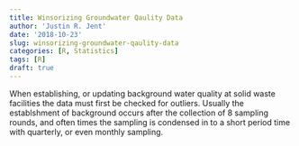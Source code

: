 ```yaml
---
title: Winsorizing Groundwater Qaulity Data
author: 'Justin R. Jent'
date: '2018-10-23'
slug: winsorizing-groundwater-qaulity-data
categories: [R, Statistics]
tags: [R]
draft: true
---
```


When establishing, or updating background water quality at solid waste facilities the data must first be checked for outliers. Usually the establshment of background occurs after the collection of 8 sampling rounds, and often times the sampling is condensed in to a short period time with quarterly, or even monthly sampling.
